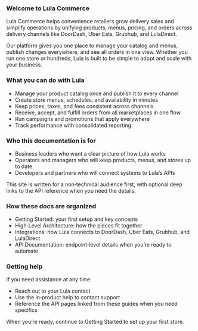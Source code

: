 ### Welcome to Lula Commerce

Lula Commerce helps convenience retailers grow delivery sales and simplify operations by unifying products, menus, pricing, and orders across delivery channels like DoorDash, Uber Eats, Grubhub, and LulaDirect.

Our platform gives you one place to manage your catalog and menus, publish changes everywhere, and see all orders in one view. Whether you run one store or hundreds, Lula is built to be simple to adopt and scale with your business.

### What you can do with Lula

- Manage your product catalog once and publish it to every channel
- Create store menus, schedules, and availability in minutes
- Keep prices, taxes, and fees consistent across channels
- Receive, accept, and fulfill orders from all marketplaces in one flow
- Run campaigns and promotions that apply everywhere
- Track performance with consolidated reporting

### Who this documentation is for

- Business leaders who want a clear picture of how Lula works
- Operators and managers who will keep products, menus, and stores up to date
- Developers and partners who will connect systems to Lula’s APIs

This site is written for a non‑technical audience first, with optional deep links to the API reference when you need the details.

### How these docs are organized

- Getting Started: your first setup and key concepts
- High‑Level Architecture: how the pieces fit together
- Integrations: how Lula connects to DoorDash, Uber Eats, Grubhub, and LulaDirect
- API Documentation: endpoint‑level details when you’re ready to automate

### Getting help

If you need assistance at any time:

- Reach out to your Lula contact
- Use the in‑product help to contact support
- Reference the API pages linked from these guides when you need specifics

When you’re ready, continue to Getting Started to set up your first store.

